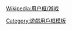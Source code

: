 {{Userbox
  |border-c=black
  |border-s=1
  |id=[[File:Applications-games.svg|43px]]
  |id-c=white
  |id-fc=
  |id-s=
  |info=这个用户喜欢玩'''[[升級 (撲克牌遊戲)|升级]]'''。
  |info-c=gold
  |info-fc=black
  |info-s=10
}}
<includeonly>[[Category:喜欢玩升级的维基人|{{PAGENAME}}]]</includeonly><noinclude>
{{DEFAULTSORT:Sheng Ji}}
{{Clear}}[[Wikipedia:用户框/游戏]]
[[Category:喜欢玩升级的维基人| ]]
[[Category:遊戲用戶框模板]]
</noinclude>